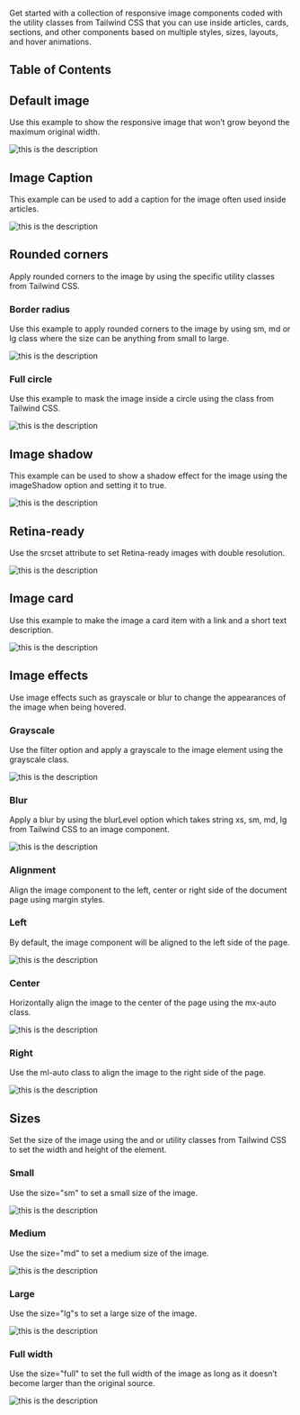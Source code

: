 
Get started with a collection of responsive image components coded with the utility classes from Tailwind CSS that you can use inside articles, cards, sections, and other components based on multiple styles, sizes, layouts, and hover animations.

## Table of Contents

## Default image

Use this example to show the responsive image that won’t grow beyond the maximum original width.

<CodePreview title="Image">
  <Image
    src="https://images.unsplash.com/photo-1601625463687-25541fb72f62?ixlib=rb-4.0.3&ixid=M3wxMjA3fDB8MHxwaG90by1wYWdlfHx8fGVufDB8fHx8fA%3D%3D&auto=format&fit=crop&w=2070&q=80"
    alt="this is the description"
  />
</CodePreview>

## Image Caption

This example can be used to add a caption for the image often used inside articles.

<CodePreview title="Image">
  <Image
    src="https://images.unsplash.com/photo-1601625463687-25541fb72f62?ixlib=rb-4.0.3&ixid=M3wxMjA3fDB8MHxwaG90by1wYWdlfHx8fGVufDB8fHx8fA%3D%3D&auto=format&fit=crop&w=2070&q=80"
    alt="this is the description"
    cardVariant="imageCaption"
    caption="Image Caption"
  />
</CodePreview>

## Rounded corners

Apply rounded corners to the image by using the specific utility classes from Tailwind CSS.

### Border radius

Use this example to apply rounded corners to the image by using sm, md or lg class where the size can be anything from small to large.

<CodePreview title="Image">
  <Image
    src="https://images.unsplash.com/photo-1601625463687-25541fb72f62?ixlib=rb-4.0.3&ixid=M3wxMjA3fDB8MHxwaG90by1wYWdlfHx8fGVufDB8fHx8fA%3D%3D&auto=format&fit=crop&w=2070&q=80"
    alt="this is the description"
    borderRadius="md"
  />
</CodePreview>

### Full circle

Use this example to mask the image inside a circle using the class from Tailwind CSS.

<CodePreview title="Image">
  <Image
    src="https://images.unsplash.com/photo-1601625463687-25541fb72f62?ixlib=rb-4.0.3&ixid=M3wxMjA3fDB8MHxwaG90by1wYWdlfHx8fGVufDB8fHx8fA%3D%3D&auto=format&fit=crop&w=2070&q=80"
    alt="this is the description"
    fullCircle={true}
  />
</CodePreview>

## Image shadow

This example can be used to show a shadow effect for the image using the imageShadow option and setting it to true.

<CodePreview title="Image">
  <Image
    src="https://images.unsplash.com/photo-1601625463687-25541fb72f62?ixlib=rb-4.0.3&ixid=M3wxMjA3fDB8MHxwaG90by1wYWdlfHx8fGVufDB8fHx8fA%3D%3D&auto=format&fit=crop&w=2070&q=80"
    alt="this is the description"
    imageShadow={true}
  />
</CodePreview>

## Retina-ready

Use the srcset attribute to set Retina-ready images with double resolution.

<CodePreview title="Image">
  <Image
    src="https://images.unsplash.com/photo-1601625463687-25541fb72f62?ixlib=rb-4.0.3&ixid=M3wxMjA3fDB8MHxwaG90by1wYWdlfHx8fGVufDB8fHx8fA%3D%3D&auto=format&fit=crop&w=2070&q=80"
    alt="this is the description"
    retinaReady={true}
  />
</CodePreview>

## Image card

Use this example to make the image a card item with a link and a short text description.

<CodePreview title="Image">
  <Image
    src="https://images.unsplash.com/photo-1601625463687-25541fb72f62?ixlib=rb-4.0.3&ixid=M3wxMjA3fDB8MHxwaG90by1wYWdlfHx8fGVufDB8fHx8fA%3D%3D&auto=format&fit=crop&w=2070&q=80"
    alt="this is the description"
    cardVariant="imageCard"
    caption="Do you want to get notified when a new component is added to Flowbite?"
  />
</CodePreview>

## Image effects

Use image effects such as grayscale or blur to change the appearances of the image when being hovered.

### Grayscale

Use the filter option and apply a grayscale to the image element using the grayscale class.

<CodePreview title="Image">
  <Image
    src="https://images.unsplash.com/photo-1601625463687-25541fb72f62?ixlib=rb-4.0.3&ixid=M3wxMjA3fDB8MHxwaG90by1wYWdlfHx8fGVufDB8fHx8fA%3D%3D&auto=format&fit=crop&w=2070&q=80"
    alt="this is the description"
    grayScale={true}
  />
</CodePreview>

### Blur

Apply a blur by using the blurLevel option which takes string xs, sm, md, lg from Tailwind CSS to an image component.

<CodePreview title="Image">
  <Image
    src="https://images.unsplash.com/photo-1601625463687-25541fb72f62?ixlib=rb-4.0.3&ixid=M3wxMjA3fDB8MHxwaG90by1wYWdlfHx8fGVufDB8fHx8fA%3D%3D&auto=format&fit=crop&w=2070&q=80"
    alt="this is the description"
    blurLevel="sm"
  />
</CodePreview>

### Alignment

Align the image component to the left, center or right side of the document page using margin styles.

### Left

By default, the image component will be aligned to the left side of the page.

<CodePreview title="Image">
  <Image
    src="https://images.unsplash.com/photo-1601625463687-25541fb72f62?ixlib=rb-4.0.3&ixid=M3wxMjA3fDB8MHxwaG90by1wYWdlfHx8fGVufDB8fHx8fA%3D%3D&auto=format&fit=crop&w=2070&q=80"
    alt="this is the description"
    alignment="left"
  />
</CodePreview>

### Center

Horizontally align the image to the center of the page using the mx-auto class.

<CodePreview title="Image">
  <Image
    src="https://images.unsplash.com/photo-1601625463687-25541fb72f62?ixlib=rb-4.0.3&ixid=M3wxMjA3fDB8MHxwaG90by1wYWdlfHx8fGVufDB8fHx8fA%3D%3D&auto=format&fit=crop&w=2070&q=80"
    alt="this is the description"
    alignment="centre"
  />
</CodePreview>

### Right

Use the ml-auto class to align the image to the right side of the page.

<CodePreview title="Image">
  <Image
    src="https://images.unsplash.com/photo-1601625463687-25541fb72f62?ixlib=rb-4.0.3&ixid=M3wxMjA3fDB8MHxwaG90by1wYWdlfHx8fGVufDB8fHx8fA%3D%3D&auto=format&fit=crop&w=2070&q=80"
    alt="this is the description"
    alignment="right"
  />
</CodePreview>

## Sizes

Set the size of the image using the and or utility classes from Tailwind CSS to set the width and height of the element.

### Small

Use the size="sm" to set a small size of the image.

<CodePreview title="Image">
  <Image
    src="https://images.unsplash.com/photo-1601625463687-25541fb72f62?ixlib=rb-4.0.3&ixid=M3wxMjA3fDB8MHxwaG90by1wYWdlfHx8fGVufDB8fHx8fA%3D%3D&auto=format&fit=crop&w=2070&q=80"
    alt="this is the description"
    size="sm"
  />
</CodePreview>

### Medium

Use the size="md" to set a medium size of the image.

<CodePreview title="Image">
  <Image
    src="https://images.unsplash.com/photo-1601625463687-25541fb72f62?ixlib=rb-4.0.3&ixid=M3wxMjA3fDB8MHxwaG90by1wYWdlfHx8fGVufDB8fHx8fA%3D%3D&auto=format&fit=crop&w=2070&q=80"
    alt="this is the description"
    size="md"
  />
</CodePreview>

### Large

Use the size="lg"s to set a large size of the image.

<CodePreview title="Image">
  <Image
    src="https://images.unsplash.com/photo-1601625463687-25541fb72f62?ixlib=rb-4.0.3&ixid=M3wxMjA3fDB8MHxwaG90by1wYWdlfHx8fGVufDB8fHx8fA%3D%3D&auto=format&fit=crop&w=2070&q=80"
    alt="this is the description"
    size="lg"
  />
</CodePreview>

### Full width

Use the size="full" to set the full width of the image as long as it doesn’t become larger than the original source.

<CodePreview title="Image">
  <Image
    src="https://images.unsplash.com/photo-1601625463687-25541fb72f62?ixlib=rb-4.0.3&ixid=M3wxMjA3fDB8MHxwaG90by1wYWdlfHx8fGVufDB8fHx8fA%3D%3D&auto=format&fit=crop&w=2070&q=80"
    alt="this is the description"
    size="full"
  />
</CodePreview>
